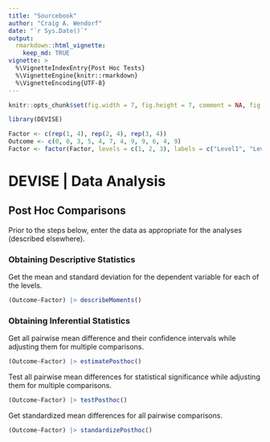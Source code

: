 ```yaml
---
title: "Sourcebook"
author: "Craig A. Wendorf"
date: "`r Sys.Date()`"
output: 
  rmarkdown::html_vignette:
    keep_md: TRUE
vignette: >
  %\VignetteIndexEntry{Post Hoc Tests}
  %\VignetteEngine{knitr::rmarkdown}
  %\VignetteEncoding{UTF-8}
---
```


```r
knitr::opts_chunk$set(fig.width = 7, fig.height = 7, comment = NA, fig.path = "figures/")
```

```r
library(DEVISE)
```

```r
Factor <- c(rep(1, 4), rep(2, 4), rep(3, 4))
Outcome <- c(0, 0, 3, 5, 4, 7, 4, 9, 9, 6, 4, 9)
Factor <- factor(Factor, levels = c(1, 2, 3), labels = c("Level1", "Level2", "Level3"))
```

# DEVISE | Data Analysis

## Post Hoc Comparisons

Prior to the steps below, enter the data as appropriate for the analyses (described elsewhere).

### Obtaining Descriptive Statistics

Get the mean and standard deviation for the dependent variable for each of the levels.

```r
(Outcome~Factor) |> describeMoments()
```

### Obtaining Inferential Statistics

Get all pairwise mean difference and their confidence intervals while adjusting them for multiple comparisons.

```r
(Outcome~Factor) |> estimatePosthoc()
```

Test all pairwise mean differences for statistical significance while adjusting them for multiple comparisons.

```r
(Outcome~Factor) |> testPosthoc()
```

Get standardized mean differences for all pairwise comparisons.

```r
(Outcome~Factor) |> standardizePosthoc()
```
